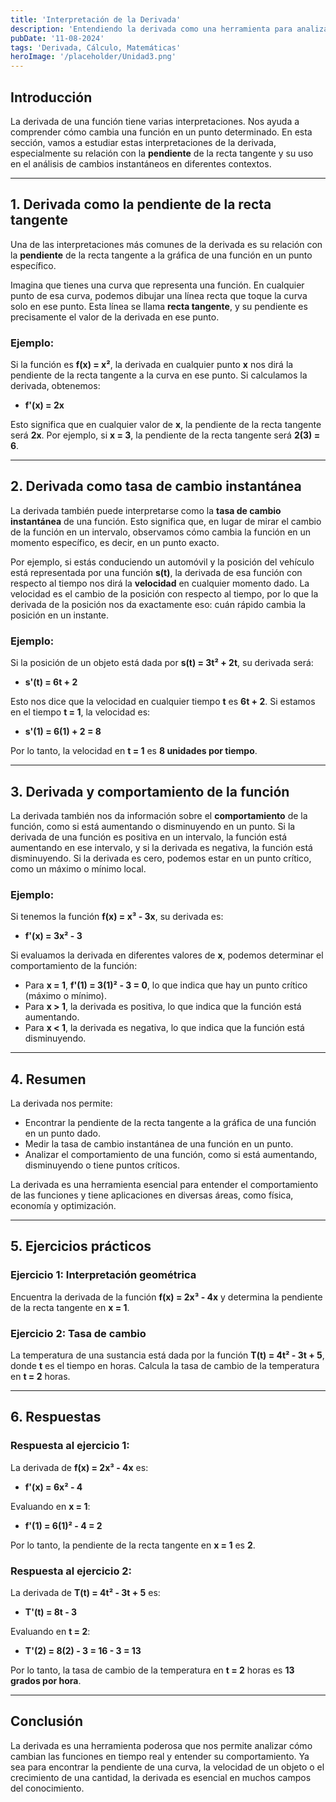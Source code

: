 ```yaml
---
title: 'Interpretación de la Derivada'
description: 'Entendiendo la derivada como una herramienta para analizar el cambio y la pendiente.'
pubDate: '11-08-2024'
tags: 'Derivada, Cálculo, Matemáticas'
heroImage: '/placeholder/Unidad3.png'
---
```


## Introducción

La derivada de una función tiene varias interpretaciones. Nos ayuda a comprender cómo cambia una función en un punto determinado. En esta sección, vamos a estudiar estas interpretaciones de la derivada, especialmente su relación con la **pendiente** de la recta tangente y su uso en el análisis de cambios instantáneos en diferentes contextos.

---

## 1. Derivada como la pendiente de la recta tangente

Una de las interpretaciones más comunes de la derivada es su relación con la **pendiente** de la recta tangente a la gráfica de una función en un punto específico.

Imagina que tienes una curva que representa una función. En cualquier punto de esa curva, podemos dibujar una línea recta que toque la curva solo en ese punto. Esta línea se llama **recta tangente**, y su pendiente es precisamente el valor de la derivada en ese punto. 

### Ejemplo:
Si la función es **f(x) = x²**, la derivada en cualquier punto **x** nos dirá la pendiente de la recta tangente a la curva en ese punto. Si calculamos la derivada, obtenemos:

- **f'(x) = 2x**

Esto significa que en cualquier valor de **x**, la pendiente de la recta tangente será **2x**. Por ejemplo, si **x = 3**, la pendiente de la recta tangente será **2(3) = 6**.

---

## 2. Derivada como tasa de cambio instantánea

La derivada también puede interpretarse como la **tasa de cambio instantánea** de una función. Esto significa que, en lugar de mirar el cambio de la función en un intervalo, observamos cómo cambia la función en un momento específico, es decir, en un punto exacto.

Por ejemplo, si estás conduciendo un automóvil y la posición del vehículo está representada por una función **s(t)**, la derivada de esa función con respecto al tiempo nos dirá la **velocidad** en cualquier momento dado. La velocidad es el cambio de la posición con respecto al tiempo, por lo que la derivada de la posición nos da exactamente eso: cuán rápido cambia la posición en un instante.

### Ejemplo:
Si la posición de un objeto está dada por **s(t) = 3t² + 2t**, su derivada será:

- **s'(t) = 6t + 2**

Esto nos dice que la velocidad en cualquier tiempo **t** es **6t + 2**. Si estamos en el tiempo **t = 1**, la velocidad es:

- **s'(1) = 6(1) + 2 = 8**

Por lo tanto, la velocidad en **t = 1** es **8 unidades por tiempo**.

---

## 3. Derivada y comportamiento de la función

La derivada también nos da información sobre el **comportamiento** de la función, como si está aumentando o disminuyendo en un punto. Si la derivada de una función es positiva en un intervalo, la función está aumentando en ese intervalo, y si la derivada es negativa, la función está disminuyendo. Si la derivada es cero, podemos estar en un punto crítico, como un máximo o mínimo local.

### Ejemplo:
Si tenemos la función **f(x) = x³ - 3x**, su derivada es:

- **f'(x) = 3x² - 3**

Si evaluamos la derivada en diferentes valores de **x**, podemos determinar el comportamiento de la función:

- Para **x = 1**, **f'(1) = 3(1)² - 3 = 0**, lo que indica que hay un punto crítico (máximo o mínimo).
- Para **x > 1**, la derivada es positiva, lo que indica que la función está aumentando.
- Para **x < 1**, la derivada es negativa, lo que indica que la función está disminuyendo.

---

## 4. Resumen

La derivada nos permite:

- Encontrar la pendiente de la recta tangente a la gráfica de una función en un punto dado.
- Medir la tasa de cambio instantánea de una función en un punto.
- Analizar el comportamiento de una función, como si está aumentando, disminuyendo o tiene puntos críticos.

La derivada es una herramienta esencial para entender el comportamiento de las funciones y tiene aplicaciones en diversas áreas, como física, economía y optimización.

---

## 5. Ejercicios prácticos

### Ejercicio 1: Interpretación geométrica

Encuentra la derivada de la función **f(x) = 2x³ - 4x** y determina la pendiente de la recta tangente en **x = 1**.

### Ejercicio 2: Tasa de cambio

La temperatura de una sustancia está dada por la función **T(t) = 4t² - 3t + 5**, donde **t** es el tiempo en horas. Calcula la tasa de cambio de la temperatura en **t = 2** horas.

---

## 6. Respuestas

### Respuesta al ejercicio 1:

La derivada de **f(x) = 2x³ - 4x** es:

- **f'(x) = 6x² - 4**

Evaluando en **x = 1**:

- **f'(1) = 6(1)² - 4 = 2**

Por lo tanto, la pendiente de la recta tangente en **x = 1** es **2**.

### Respuesta al ejercicio 2:

La derivada de **T(t) = 4t² - 3t + 5** es:

- **T'(t) = 8t - 3**

Evaluando en **t = 2**:

- **T'(2) = 8(2) - 3 = 16 - 3 = 13**

Por lo tanto, la tasa de cambio de la temperatura en **t = 2** horas es **13 grados por hora**.

---

## Conclusión

La derivada es una herramienta poderosa que nos permite analizar cómo cambian las funciones en tiempo real y entender su comportamiento. Ya sea para encontrar la pendiente de una curva, la velocidad de un objeto o el crecimiento de una cantidad, la derivada es esencial en muchos campos del conocimiento.